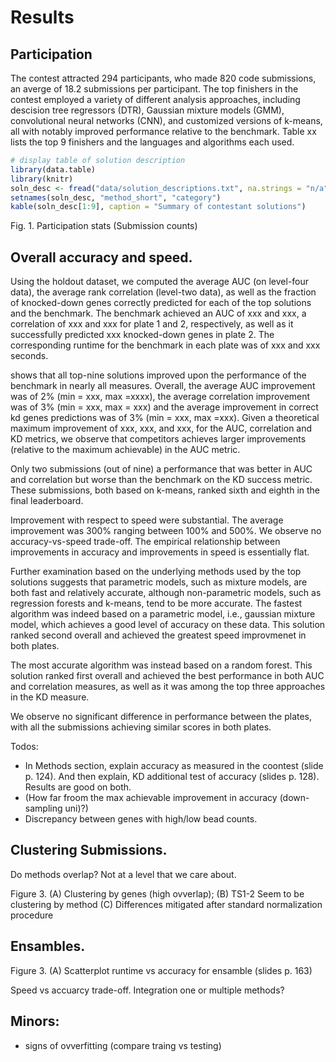 # Results

## Participation

The contest attracted 294 participants, who made 820 code submissions, an averge of 18.2 submissions per participant. The top finishers in the contest employed a variety of different analysis approaches, including descision tree regressors (DTR), Gaussian mixture models (GMM), convolutional neural networks (CNN), and customized versions of k-means, all with notably improved performance relative to the benchmark. Table xx lists the top 9 finishers and the languages and algorithms each used.

```r
# display table of solution description
library(data.table)
library(knitr)
soln_desc <- fread("data/solution_descriptions.txt", na.strings = "n/a")
setnames(soln_desc, "method_short", "category")
kable(soln_desc[1:9], caption = "Summary of contestant solutions")
```

Fig. 1. Participation stats (Submission counts)

## Overall accuracy and speed.

Using the holdout dataset, we computed the average AUC (on level-four data), the average rank correlation (level-two data), as well as the fraction of knocked-down genes correctly predicted for each of the top solutions and the benchmark. The benchmark achieved an AUC of xxx and xxx, a correlation of xxx and xxx for plate 1 and 2, respectively, as well as  it successfully predicted xxx knocked-down genes in plate 2. The corresponding runtime for the benchmark in each plate was of xxx and xxx seconds. 

\Fig{acc-vs-speed} shows that all top-nine solutions improved upon the performance of the benchmark in nearly all measures. Overall, the average AUC improvement was of 2% (min = xxx, max =xxxx), the average correlation improvement was of 3% (min = xxx, max = xxx) and the average improvement in correct kd genes predictions was of 3% (min = xxx, max =xxx).  Given a theoretical maximum improvement of xxx, xxx, and xxx, for the AUC, correlation and KD metrics, we observe that competitors achieves larger improvements (relative to the maximum achievable) in the AUC metric. 

Only two submissions (out of nine) a performance that was better in AUC and correlation but worse than the benchmark on the KD success metric. These submissions, both based on k-means, ranked sixth and eighth in the final leaderboard.


<!-- Note that the theoretical maximum improvement in the AUC metric was 14% = 1/bench, and the theoretical maximum improvement for the correlation was 60% = 1/cor.bench, given both measures cannot be greater than one. Thus, we find solutions achieved greater improvements in auc relative to the theoretical max, than in the correlation metric.   -->

Improvement with respect to speed were substantial. The average improvement was 300% ranging between 100% and 500%. We observe no accuracy-vs-speed trade-off. The empirical relationship between improvements in accuracy and improvements in speed is essentially flat. 

Further examination based on the underlying methods used by the top solutions suggests that parametric models, such as mixture models, are both fast and relatively accurate, although non-parametric models, such as regression forests and k-means, tend to be more accurate.  The fastest algorithm was indeed based on a parametric model, i.e., gaussian mixture model, which achieves a good level of accuracy on these data. This solution ranked second overall and achieved the greatest speed improvmenet in both plates. 

The most accurate algorithm was instead based on a random forest. This solution ranked first overall and achieved the best performance in both AUC and correlation measures, as well as it was among the top three approaches in the KD measure. 

We observe no significant difference in performance between the plates, with all the submissions achieving similar scores in both plates. 

<!-- 
Fig. 2. (A) Leaderboard (all scores) 
        (B) Disaggregated scores for top 10 
            (barplot for mean of the 2 plates by submission and for each metric)
        (C) Scatter plot runtime vs accuracy (mean of AUC and Correlation)
 -->

\color{red}

Todos:

- In Methods section, explain accuracy as measured in the coontest (slide p. 124). And then explain, KD additional test of accuracy (slides p. 128). Results are good on both.
- (How far froom the max achievable improvement in accuracy (down-sampling uni)?)
- Discrepancy between genes with high/low bead counts.

\color{black}

## Clustering Submissions.

Do methods overlap? Not at a level that we care about.

Figure 3. (A) Clustering by genes (high ovverlap); 
          (B) TS1-2 Seem to be clustering by method
          (C) Differences mitigated after standard normalization procedure

## Ensambles.

Figure 3. (A) Scatterplot runtime vs accuracy for ensamble (slides p. 163)

Speed vs accuarcy trade-off. Integration one or multiple methods?


## Minors:

- signs of ovverfitting (compare traing vs testing)


